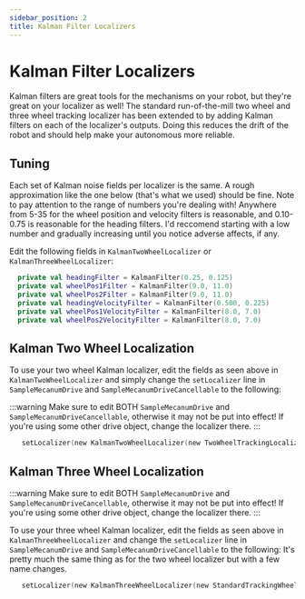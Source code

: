 ---
sidebar_position: 2
title: Kalman Filter Localizers
---


# Kalman Filter Localizers

Kalman filters are great tools for the mechanisms on your robot, but they're great on your localizer as well! The standard run-of-the-mill two wheel and three wheel tracking localizer has been extended to by adding Kalman filters on each of the localizer's outputs.
Doing this reduces the drift of the robot and should help make your autonomous more reliable.

## Tuning

Each set of Kalman noise fields per localizer is the same. A rough approximation like the one below (that's what we used) should be fine. Note to pay attention to the range of numbers you're dealing with!
Anywhere from 5-35 for the wheel position and velocity filters is reasonable, and 0.10-0.75 is reasonable for the heading filters. I'd reccomend starting with a low number and gradually increasing until you notice adverse affects, if any.

Edit the following fields in `KalmanTwoWheelLocalizer` or `KalmanThreeWheelLocalizer`:

<Tabs groupId="programming-language">
<TabItem value="kotlin" label="Kotlin">

  ```kotlin
    private val headingFilter = KalmanFilter(0.25, 0.125)
    private val wheelPos1Filter = KalmanFilter(9.0, 11.0)
    private val wheelPos2Filter = KalmanFilter(9.0, 11.0)
    private val headingVelocityFilter = KalmanFilter(0.500, 0.225)
    private val wheelPos1VelocityFilter = KalmanFilter(8.0, 7.0)
    private val wheelPos2VelocityFilter = KalmanFilter(8.0, 7.0)
  ```

</TabItem>

</Tabs>

## Kalman Two Wheel Localization

To use your two wheel Kalman localizer, edit the fields as seen above in `KalmanTwoWheelLocalizer` and simply change the `setLocalizer` line in `SampleMecanumDrive` and `SampleMecanumDriveCancellable` to the following:

:::warning
Make sure to edit BOTH `SampleMecanumDrive` and `SampleMecanumDriveCancellable`, otherwise it may not be put into effect! If you're using some other drive object, change the localizer there.
:::

<Tabs groupId="programming-language">
<TabItem value="kotlin" label="Kotlin">

  ```kotlin
     setLocalizer(new KalmanTwoWheelLocalizer(new TwoWheelTrackingLocalizer(hardwareMap, this)));
  ```
</TabItem>
</Tabs>

## Kalman Three Wheel Localization

:::warning
Make sure to edit BOTH `SampleMecanumDrive` and `SampleMecanumDriveCancellable`, otherwise it may not be put into effect! If you're using some other drive object, change the localizer there.
:::

To use your three wheel Kalman localizer, edit the fields as seen above in `KalmanThreeWheelLocalizer` and change the `setLocalizer` line in `SampleMecanumDrive` and `SampleMecanumDriveCancellable` to the following:
It's pretty much the same thing as for the two wheel localizer but with a few name changes.

<Tabs groupId="programming-language">
<TabItem value="kotlin" label="Kotlin">

  ```Kotlin
     setLocalizer(new KalmanThreeWheelLocalizer(new StandardTrackingWheelLocalizer(hardwareMap, this)));
  ```
</TabItem>
</Tabs>
